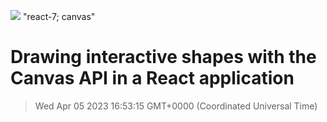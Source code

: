 ![](https://uploads-ssl.webflow.com/6143afec68f555387049efb3/63dd7c3ca6ec43690eaac3f4_shapesbuildingwithflutter_40e847cca1555417e18bf9fcfdf41431_2000.jpeg)
"react-7; canvas"
# Drawing interactive shapes with the Canvas API in a React application
> Wed Apr 05 2023 16:53:15 GMT+0000 (Coordinated Universal Time)

